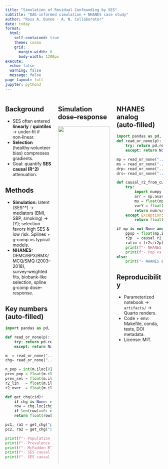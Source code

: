 ```yaml
---
title: "Simulation of Residual Confounding by SES"
subtitle: "DAG‑informed simulation + NHANES case study"
author: "Ross A. Dunne · A. N. Collaborator"
date: today
format:
  html:
    self-contained: true
    theme: cosmo
    grid:
      margin-width: 0
      body-width: 1200px
execute:
  echo: false
  warning: false
  message: false
page-layout: full
jupyter: python3
---
```


::: {.columns}
::: {.column width="32%"}

## Background
- SES often entered **linearly** / **quintiles** → under‑fit if non‑linear.  
- **Selection** (healthy‑volunteer bias) compresses gradients.  
- Goal: quantify **SES causal \(R^2\)** attenuation.

## Methods
- **Simulation:** latent \(SES^*\) → mediators (BMI, SBP, smoking) → \(Y\); selection favors high SES & low risk. Splines + g‑comp vs typical models.
- **NHANES:** DEMO/BPX/BMX/MCQ/SMQ (2003–2018), survey‑weighted fits, biobank‑like selection, spline g‑comp dose–response.

## Key numbers (auto‑filled)
```python
import pandas as pd, numpy as np, os

def read_or_none(p):
    try: return pd.read_csv(p)
    except: return None

m  = read_or_none("../artifacts/simulation_metrics.csv") or pd.DataFrame([{}])
chg= read_or_none("../artifacts/causal_r2_changes.csv")

n_pop = int(m.iloc[0].get("n_population", 0)); n_sel = int(m.iloc[0].get("n_biobank", 0))
prev_pop = float(m.iloc[0].get("mean_y_population", float("nan")))
prev_sel = float(m.iloc[0].get("mean_y_biobank", float("nan")))
r2_lin   = float(m.iloc[0].get("mcFadden_R2_linear_quintile", float("nan")))
r2_over  = float(m.iloc[0].get("mcFadden_R2_overadjusted", float("nan")))

def get_chg(cid):
    if chg is None: return (np.nan, np.nan)
    row = chg.loc[chg["contrast_id"]==cid]
    if len(row)==0: return (np.nan, np.nan)
    return float(row["pct_change"].iloc[0]), float(row["ratio"].iloc[0])

pc1, ra1 = get_chg("pop_to_sel_oracle")
pc2, ra2 = get_chg("sel_oracle_to_sel_proxy")

print(f"- Population N → Selected N: **{n_pop:,} → {n_sel:,}**")
print(f"- Prevalence (pop → sel): **{prev_pop:.2%} → {prev_sel:.2%}**")
print(f"- McFadden R^2 (linear → over‑adj): **{r2_lin:.3f} → {r2_over:.3f}**")
print(f"- SES causal R^2 (pop → sel, oracle): **{pc1:.0f}%** (ratio {ra1:.2f})")
print(f"- SES causal R^2 (sel: oracle → proxy): **{pc2:.0f}%** (ratio {ra2:.2f})")
```
:::

::: {.column width="36%"}

## Simulation dose–response
![](../artifacts/simulation_dose_response.png){fig-align="center" width="100%"}

```python
# If NHANES dose–response exists, plot it inline
import pandas as pd, numpy as np, os
import matplotlib.pyplot as plt

try:
    drp = pd.read_csv("../artifacts/nhanes_dose_response_population.csv")
    drs = pd.read_csv("../artifacts/nhanes_dose_response_biobanklike.csv")
    plt.figure(figsize=(6,4))
    plt.grid(alpha=0.3)
    plt.plot(drp.get("grid", drp.columns[0]), drp["risk"], label="NHANES population")
    plt.plot(drs.get("grid", drs.columns[0]), drs["risk"], linestyle="--", label="NHANES biobank-like")
    plt.xlabel("PIR (SES proxy)"); plt.ylabel("Risk"); plt.title("NHANES: spline g-comp dose–response")
    plt.legend(); plt.tight_layout()
    plt.show()
except Exception as e:
    print("NHANES dose–response not available:", e)
```
:::

::: {.column width="32%"}

## NHANES analog (auto‑filled)
```python
import pandas as pd, numpy as np
def read_or_none(p):
    try: return pd.read_csv(p)
    except: return None

mp = read_or_none("../artifacts/nhanes_population_metrics.csv")
ms = read_or_none("../artifacts/nhanes_biobanklike_metrics.csv")
drp= read_or_none("../artifacts/nhanes_dose_response_population.csv")
drs= read_or_none("../artifacts/nhanes_dose_response_biobanklike.csv")

def causal_r2_from_curve(df, prev):
    try:
        import numpy as np
        arr = np.asarray(df["risk"].values, float); w = np.ones_like(arr)/len(arr)
        mu = float(np.sum(w*arr)); num = float(np.sum(w*(arr-mu)**2))
        varY = float(prev)*(1-float(prev))
        return num/varY if varY>0 else float("nan")
    except Exception:
        return float("nan")

if mp is not None and ms is not None and drp is not None and drs is not None:
    ppop = float(mp.iloc[0]["prev"]); psel = float(ms.iloc[0]["prev"])
    r2p  = causal_r2_from_curve(drp, ppop); r2s = causal_r2_from_curve(drs, psel)
    ratio = (r2s/r2p) if r2p else float("nan"); pct = 100*(r2s-r2p)/r2p if r2p else float("nan")
    print(f"- NHANES causal R^2 analog (pop → sel): **{pct:.0f}%** (ratio {ratio:.2f})")
    print(f"- Pop vs Sel prev: **{ppop:.2%} → {psel:.2%}**")
else:
    print("- NHANES artifacts not found (run notebook with NHANES enabled).")
```

## Reproducibility
- Parameterized notebook → `artifacts/` → Quarto renders.  
- Code + env: Makefile, conda, tests, DOI metadata.  
- License: MIT.

:::

:::
